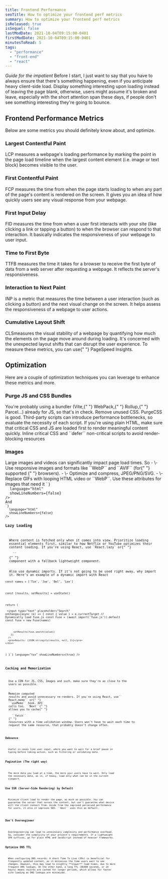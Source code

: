 ```yaml
---
title: Frontend Performance
seoTitle: How to optimize your frontend perf metrics
summary: How to optimize your frontend perf metrics
isReleased: true
isSequel: false
lastModDate: 2021-10-04T09:15:00-0401
firstModDate: 2021-10-04T09:15:00-0401
minutesToRead: 5
tags:
  - "performance"
  - "front-end"
  - "react"
---
```


<C>*Guide for the impatient*</C>
<C>
  Before I start, I just want to say that you have to always ensure that there's
  something happening, even if you anticipate heavy client-side load. Display
  something interesting upon loading instead of leaving the page blank,
  otherwise, users might assume it's broken and leave, especially with the short
  attention span these days, if people don't see something interesting they're
  going to bounce.
</C>
<H2>Frontend Performance Metrics</H2>

<C>Below are some metrics you should definitely know about, and optimize.</C>
<H3>Largest Contentful Paint</H3>
<C>
  <L href="https://web.dev/articles/lcp">LCP</L> measures a webpage's loading
  performance by marking the point in the page load timeline when the largest
  content element (i.e. image or text block) becomes visible to the user.
</C>

<H3>First Contentful Paint</H3>
<C>
  <L href="https://web.dev/articles/fpc">FCP</L> measures the time from when the
  page starts loading to when any part of the page's content is rendered on the
  screen. It gives you an idea of how quickly users see any visual response from
  your webpage.
</C>
<H3>First Input Delay</H3>
<C>
  <L href="https://web.dev/articles/fid">FID</L> measures the time from when a
  user first interacts with your site (like clicking a link or tapping a button)
  to when the browser can respond to that interaction. It basically indicates
  the responsiveness of your webpage to user input.
</C>
<H3>Time to First Byte</H3>
<C>
  <L href="https://web.dev/articles/ttfb">TTFB</L> measures the time it takes
  for a browser to receive the first byte of data from a web server after
  requesting a webpage. It reflects the server's responsiveness.
</C>
<H3>Interaction to Next Paint</H3>
<C>
  <L href="https://web.dev/articles/inp">INP</L> is a metric that measures the
  time between a user interaction (such as clicking a button) and the next
  visual change on the screen. It helps assess the responsiveness of a webpage
  to user actions.
</C>
<H3>Cumulative Layout Shift</H3>
<C>
  <L href="https://web.dev/articles/cls">CLS</L>measures the visual stability of
  a webpage by quantifying how much the elements on the page move around during
  loading. It's concerned with the unexpected layout shifts that can disrupt the
  user experience.
</C>
<C>
  To measure these metrics, you can use{" "}
  <L href="https://pagespeed.web.dev/">PageSpeed Insights.</L>
</C>
<H2>Optimization</H2>
<C>
  Here are a couple of optimization techniques you can leverage to enhance these
  metrics and more.
</C>
<H3>Purge JS and CSS Bundles</H3>
<C>
  You're probably using a bundler (<L href="https://vitejs.dev">Vite</L>,{" "}
  <L href="https://webpack.js.org">WebPack</L>,{" "}
  <L href="https://rollupjs.org">Rollup</L>,{" "}
  <L href="https://parceljs.org/docs/">Parcel</L>...) already for JS, so that's
  in check.
</C>
<C>
  Remove unused CSS. <L href="https://purgecss.com">PurgeCSS</L> is good.
</C>
<C>
  Third-party scripts can introduce performance bottlenecks, so evaluate the
  necessity of each script.
</C>
<C>
  If you're using plain HTML, make sure that critical CSS and JS are loaded
  first to render meaningful content quickly. Inline critical CSS and ``defer``
  non-critical scripts to avoid render-blocking resources
</C>
<H3>Images</H3>
<C>Large images and videos can significantly impact page load times. So</C>

<C>
  - \- Use responsive images and formats like ``WebP`` and ``AVIF`` (for{" "}
  <L href="https://developer.mozilla.org/en-US/docs/Web/Media/Formats/Image_types#avif_image">
    supported
  </L>{" "}
  browsers). - \- Optimize and compress, JPEG/PNG/SVG. - \- Replace GIFs with
  looping HTML video or ``WebP``.
</C>
<C>Use these attributes for images that need it</C>
<Code
  code={`<img decoding="async" … />`}
  language="html"
  showLineNumbers={false}
/>
<C>And</C>
<Code
  code={`<img loading="lazy" … />`}
  language="html"
  showLineNumbers={false}
/>
<H3>Lazy Loading</H3>
<C>
  Where content is fetched only when it comes into view. Prioritize loading
  essential elements first, similar to how Netflix or YouTube optimizes their
  content loading. If you're using React, use `React.lazy` or{" "}
  <L href="https://react.dev/reference/react/Suspense">
    `<Suspense />`
  </L>{" "}
  component with a fallback lightweight component.
</C>
<C>
  Also use dynamic imports. If it's not going to be used right away, why import
  it. Here's an example of a dynamic import with React
</C>
<Code
  code={`import { useState } from 'react'
 
const names = ['Tim', 'Joe', 'Bel', 'Lee']
 
  const [results, setResults] = useState()
 
  return (
    <div>
      <input
        type="text"
        placeholder="Search"
        onChange={async (e) => {
          const { value } = e.currentTarget
          // Dynamically load fuse.js
          const Fuse = (await import('fuse.js')).default
          const fuse = new Fuse(names)
 
          setResults(fuse.search(value))
        }}
      />
      <pre>Results: {JSON.stringify(results, null, 2)}</pre>
    </div>
  )
}`}
  language="tsx"
  showLineNumbers={true}
/>
<H3>Caching and Memorization</H3>
<C>
  Use a CDN for JS, CSS, Images and such, make sure they're as close to the
  users as possible.
</C>
<C>
  <L href="https://en.wikipedia.org/wiki/Memoization">Memoize</L> computed
  results and avoid unnecessary re-renders. If you're using React, use``
  React.memo`` or{" "}
  <L href="https://react.dev/reference/react/useMemo">``useMemo``</L> hook. API
  calls too, <L href="(https://en.wikipedia.org/wiki/Memoization">``Next``</L>{" "}
  allows you to cache{" "}
  <L href="https://developer.mozilla.org/en-US/docs/Web/API/Fetch_API">
    ``fetch``
  </L>{" "}
  resources with a time validation window. Users won't have to wait each time to
  request the same resource, that probably doesn't change often.
</C>
<Code
  code={`  const res = await fetch('https://api.example.com', {
    next: { revalidate: 3600 }, // Revalidate every hour`}
  language="tsx"
  showLineNumbers={true}
/>
<H3>Debounce</H3>
<C>
  Useful in cases like user input, where you want to wait for a brief pause in
  typing before taking action, such as filtering or validating data.
</C>
<H3>Pagination (The right way)</H3>
<C>
  The more data you load at a time, the more your users have to wait. Only load
  the necessary data, as in, if heavy, load only what can be in the current
  viewport.
</C>
<H3>Use SSR (Server-Side Rendering) by Default</H3>
<C>
  Minimize client load to render the page, as much as possible. You can
  guarantee the server that serves the content, but can't guarantee what device
  will the client connect from. Aside from the improved perceived performance
  for users, it also it improves SEO. ``Next`` uses this as default.
</C>

<H3>Don't Overengineer</H3>
<C>
  Overengineering can lead to unnecessary complexity and performance overhead.
  So, consider the simplicity of your project's requirements. If a lightweight
  SPA suffices, go for plain HTML and JavaScript instead of heavier frameworks.
</C>
<H3>Optimize DNS TTL</H3>
<C>
  When configuring DNS records: A short Time To Live (30s) is beneficial for
  frequently updated content, as it minimizes the time users wait to see
  changes. However, this may lead to slightly **slower** load times, due to more
  frequent DNS lookups. On the other hand, a long TTL (86400 seconds, or 24
  hours) means records are cached for longer periods, which allows for faster
  site loading as DNS lookups are minimized.
</C>
